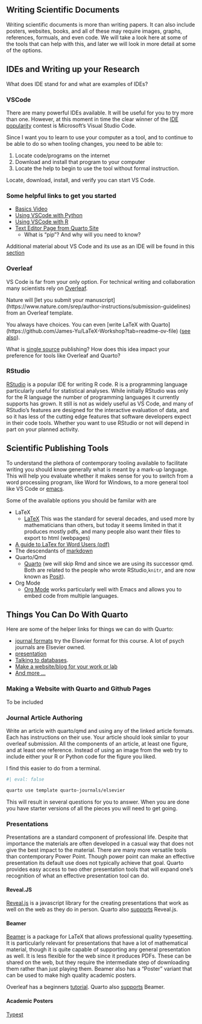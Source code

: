 ## Writing Scientific Documents

Writing scientific documents is more than writing papers. It can also include posters, websites, books, and all of these may require images, graphs, references, formuals, and even code. We will take a look here at some of the tools that can help with this, and later we will look in more detail at some of the options. 

## IDEs and Writing up your Research

::: {.callout-tip title="Class Question"}
What does IDE stand for and what are examples of IDEs?
:::

### VSCode

There are many powerful IDEs available. It will be useful for you to try more than one. However, at this moment in time the clear winner of the [IDE popularity](https://survey.stackoverflow.co/2023/#most-popular-technologies-new-collab-tools) contest is Microsoft's Visual Studio Code.

Since I want you to learn to use your computer as a tool, and to continue to be able to do so when tooling changes, you need to be able to:

1.  Locate code/programs on the internet
2.  Download and install that program to your computer
3.  Locate the help to begin to use the tool without formal instruction.

:::{.callout-tip title="In-class Exercise"} 
Locate, download, install, and verify you can start VS Code.

:::

### Some helpful links to get you started

- [Basics Video](https://code.visualstudio.com/docs/introvideos/basics)
- [Using VSCode with Python](https://code.visualstudio.com/docs/languages/python)
- [Using VSCode with R](https://code.visualstudio.com/docs/languages/r)
- [Text Editor Page from Quarto Site](https://quarto.org/docs/tools/text-editors.html)
  - What is "pip"? And why will you need to know?

Additional material about VS Code and its use as an IDE will be found in this [section](cCode.qmd#vscode)

### Overleaf

VS Code is far from your only option. For technical writing and collaboration many scientists rely on [Overleaf](https://www.overleaf.com). 

Nature will [let you submit your manuscript](https://www.nature.com/srep/author-instructions/submission-guidelines\) from an Overleaf template.

You always have choices. You can  even [write LaTeX with Quarto](https://github.com/James-Yu/LaTeX-Workshop?tab=readme-ov-file\) ([see also](https://mark-wang.com/blog/2022/latex/)). 

::: {.callout-tip title="Classroom Discussion"}
What is [single source](https://coko.foundation/articles/single-source-publishing.html) publishing? How does this idea impact your preference for tools like Overleaf and Quarto?

:::

### RStudio

[RStudio](https://posit.co/downloads/) is a popular IDE for writing R code. R is a programming language particularly useful for statistical analyses. While initially RStudio was only for the R language the number of programming languages it currently supports has grown. It still is not as widely useful as VS Code, and many of RStudio's features are designed for the interactive evaluation of data, and so it has less of the cutting edge features that software developers expect in their code tools. Whether you want to use RStudio or not will depend in part on your planned activity. 

## Scientific Publishing Tools

To understand the plethora of contemporary tooling available to facilitate writing you should know generally what is meant by a mark-up language. This will help you evaluate whether it makes sense for you to switch from a word processiing program, like Word for Windows, to a more general tool like VS Code or [emacs](https://www.gnu.org/software/emacs/).

Some of the available options you should be familar with are

- LaTeX
  - [LaTeX](https://www.latex-project.org/)
   This was the standard for several decades, and used more by mathematicians than others, but today it seems limited in that it produces mostly pdfs, and many people also want their files to export to html (webpages)
- [A guide to LaTex for Word Users (pdf)](https://ctan.math.washington.edu/tex-archive/info/latex4wp/latex4wp.pdf)
- The descendants of [markdown](https://en.wikipedia.org/wiki/Markdown)
- Quarto/Qmd
  -   [Quarto](https://quarto.org/) (we will skip Rmd and since we are using its successor qmd. Both are related to the people who wrote RStudio,`knitr`, and are now known as [Posit](https://posit.co/)).
- Org Mode
  - [Org Mode](https://orgmode.org/) works particularly well with Emacs and allows you to embed code from multiple languages. 

## Things You Can Do With Quarto

Here are some of the helper links for things we can do with Quarto:

- [journal formats](https://quarto.org/docs/journals/) try the Elsevier format for this course. A lot of psych journals are Elsevier owned.
- [presentation](https://jjallaire.quarto.pub/reproducible-manuscripts-with-quarto/#/title-slide)
- [Talking to databases](https://danielroelfs.com/blog/sql-notebooks-with-quarto/).
- [Make a website/blog for your work or lab](https://beamilz.com/posts/2022-06-05-creating-a-blog-with-quarto/en/)
- [And more ...](https://github.com/mcanouil/awesome-quarto?tab=readme-ov-file)

### Making a Website with Quarto and Github Pages 

To be included

### Journal Article Authoring

::: {.callout-tip title="Classroom Exercise and HW"}

Write an article with quarto/qmd and using any of the linked article formats. Each has instructions on their use. Your article should look similar to your overleaf submission. All the components of an article, at least one figure, and at least one reference. Instead of using an image from the web try to include either your R or Python code for the figure you liked.

:::

I find this easier to do from a terminal. 

```sh
#| eval: false

quarto use template quarto-journals/elsevier
```

This will result in several questions for you to answer. When you are done you have starter versions of all the pieces you will need to get going. 

### Presentations 
Presentations are a standard component of professional life. Despite that importance the materials are often developed in a casual way that does not give the best impact to the material. There are many more versatile tools than contemporary Power Point. Though power point can make an effective presentation its default use does not typically achieve that goal. Quarto provides easy access to two other presentation tools that will expand one's recognition of what an effective presentation tool can do. 

#### Reveal.JS
[Reveal.js](https://revealjs.com/) is a javascript library for the creating presentations that work as well on the web as they do in person. Quarto also [supports](https://quarto.org/docs/presentations/revealjs/) Reveal.js.

#### Beamer
[Beamer](https://ctan.org/pkg/beamer) is a package for LaTeX that allows professional quality typesetting. It is particularly relevant for presentations that have a lot of mathematical material, though it is quite capable of supporting any general presentation as well. It is less flexible for the web since it produces PDFs. These can be shared on the web, but they require the intermediate step of downloading them rather than just playing them. Beamer also has a "Poster" variant that can be used to make high quality academic posters. 

Overleaf has a beginners [tutorial](https://www.overleaf.com/learn/latex/Beamer_Presentations%3A_A_Tutorial_for_Beginners_(Part_1)%E2%80%94Getting_Started). Quarto also [supports](https://quarto.org/docs/presentations/beamer.html) Beamer. 

#### Academic Posters
[Typest](https://github.com/quarto-ext/typst-templates/tree/main/poster)